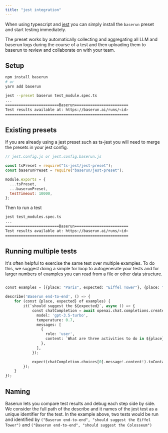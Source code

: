 ```yaml
---
title: "jest integration"
---
```


When using typescript and [jest](https://jestjs.io/docs) you can simply install the `baserun` preset and start testing immediately.

The preset works by automatically collecting and aggregating all LLM and baserun logs during the course of a test and then uploading them to baserun to review and collaborate on with your team.

## Setup

```bash
npm install baserun
# or
yarn add baserun

jest --preset baserun test_module.spec.ts
...
========================Baserun========================
Test results available at: https://baserun.ai/runs/<id>
=======================================================
```

## Existing presets

If you are already using a jest preset such as ts-jest you will need to merge the presets in your jest config.

```js
// jest.config.js or jest.config.baserun.js

const tsPreset = require("ts-jest/jest-preset");
const baserunPreset = require("baserun/jest-preset");

module.exports = {
  ...tsPreset,
  ...baserunPreset,
  testTimeout: 10000,
};
```

Then to run a test

```bash
jest test_modules.spec.ts
...
========================Baserun========================
Test results available at: https://baserun.ai/runs/<id>
=======================================================
```

## Running multiple tests

It's often helpful to exercise the same test over multiple examples. To do this, we suggest doing a simple for loop to autogenerate your tests and for larger numbers of examples you can read from a file or other data structure.

```python

const examples = [{place: "Paris", expected: "Eiffel Tower"}, {place: "Rome", expected: "Colosseum"}];

describe('Baserun end-to-end', () => {
    for (const {place, expected} of examples) {
        it(`should suggest the ${expected}`, async () => {
            const chatCompletion = await openai.chat.completions.create({
              model: 'gpt-3.5-turbo',
              temperature: 0.7,
              messages: [
                {
                  role: 'user',
                  content: `What are three activities to do in ${place}?`,
                },
              ],
            });

            expect(chatCompletion.choices[0].message!.content!).toContain(expected);
        });
    }
});
```

## Naming

Baserun lets you compare test results and debug each step side by side. We consider the full path of the describe and it names of the jest test as a unique identifier for the test. In the example above, two tests would be run and identified by `("Baserun end-to-end", "should suggest the Eiffel Tower")` and `("Baserun end-to-end", "should suggest the Colosseum")`
